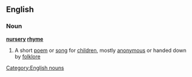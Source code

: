 ==English==
===Noun===
{{wikipedia}}
'''[[nursery]] [[rhyme]]'''
#A short [[poem]] or [[song]] for [[children]], mostly [[anonymous]] or handed down by [[folklore]]
[[Category:English nouns]]